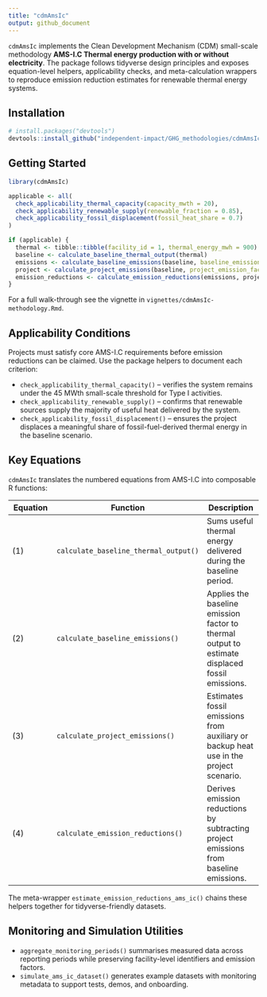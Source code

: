 ```yaml
---
title: "cdmAmsIc"
output: github_document
---
```


`cdmAmsIc` implements the Clean Development Mechanism (CDM) small-scale methodology **AMS-I.C Thermal energy production with or without electricity**. The package follows tidyverse design principles and exposes equation-level helpers, applicability checks, and meta-calculation wrappers to reproduce emission reduction estimates for renewable thermal energy systems.

## Installation

``` r
# install.packages("devtools")
devtools::install_github("independent-impact/GHG_methodologies/cdmAmsIc")
```

## Getting Started

``` r
library(cdmAmsIc)

applicable <- all(
  check_applicability_thermal_capacity(capacity_mwth = 20),
  check_applicability_renewable_supply(renewable_fraction = 0.85),
  check_applicability_fossil_displacement(fossil_heat_share = 0.7)
)

if (applicable) {
  thermal <- tibble::tibble(facility_id = 1, thermal_energy_mwh = 900)
  baseline <- calculate_baseline_thermal_output(thermal)
  emissions <- calculate_baseline_emissions(baseline, baseline_emission_factor = 0.25)
  project <- calculate_project_emissions(baseline, project_emission_factor = 0.02)
  emission_reductions <- calculate_emission_reductions(emissions, project)
}
```

For a full walk-through see the vignette in `vignettes/cdmAmsIc-methodology.Rmd`.

## Applicability Conditions

Projects must satisfy core AMS-I.C requirements before emission reductions can be claimed. Use the
package helpers to document each criterion:

- `check_applicability_thermal_capacity()` – verifies the system remains under the 45 MWth
  small-scale threshold for Type I activities.
- `check_applicability_renewable_supply()` – confirms that renewable sources supply the majority
  of useful heat delivered by the system.
- `check_applicability_fossil_displacement()` – ensures the project displaces a meaningful share of
  fossil-fuel-derived thermal energy in the baseline scenario.

## Key Equations

`cdmAmsIc` translates the numbered equations from AMS-I.C into composable R functions:

| Equation | Function | Description |
|----------|----------|-------------|
| (1) | `calculate_baseline_thermal_output()` | Sums useful thermal energy delivered during the baseline period. |
| (2) | `calculate_baseline_emissions()` | Applies the baseline emission factor to thermal output to estimate displaced fossil emissions. |
| (3) | `calculate_project_emissions()` | Estimates fossil emissions from auxiliary or backup heat use in the project scenario. |
| (4) | `calculate_emission_reductions()` | Derives emission reductions by subtracting project emissions from baseline emissions. |

The meta-wrapper `estimate_emission_reductions_ams_ic()` chains these helpers together for
tidyverse-friendly datasets.

## Monitoring and Simulation Utilities

- `aggregate_monitoring_periods()` summarises measured data across reporting periods while
  preserving facility-level identifiers and emission factors.
- `simulate_ams_ic_dataset()` generates example datasets with monitoring metadata to support tests,
  demos, and onboarding.
